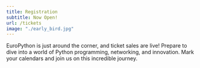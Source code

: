 ```yaml
---
title: Registration
subtitle: Now Open!
url: /tickets
image: "./early_bird.jpg"
---
```


EuroPython is just around the corner, and ticket sales are live!
Prepare to dive into a world of Python programming, networking, and innovation.
Mark your calendars and join us on this incredible journey.
